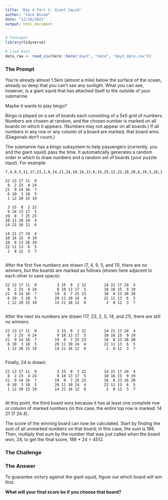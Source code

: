 ```yaml
---
title: 'Day 4 Part 1: Giant Squid'
author: "Zack Wixom"
date: "12/10/2021"
output: html_document
---
```


```r
# Packages
library(tidyverse)

# Load Data
data_raw <- read_csv(here::here("day3", "data", "day3_data.csv"))

```

### The Prompt

You're already almost 1.5km (almost a mile) below the surface of the ocean, already so deep that you can't see any sunlight. What you can see, however, is a giant squid that has attached itself to the outside of your submarine.

Maybe it wants to play bingo?

Bingo is played on a set of boards each consisting of a 5x5 grid of numbers. Numbers are chosen at random, and the chosen number is marked on all boards on which it appears. (Numbers may not appear on all boards.) If all numbers in any row or any column of a board are marked, that board wins. (Diagonals don't count.)

The submarine has a bingo subsystem to help passengers (currently, you and the giant squid) pass the time. It automatically generates a random order in which to draw numbers and a random set of boards (your puzzle input). For example:

```
7,4,9,5,11,17,23,2,0,14,21,24,10,16,13,6,15,25,12,22,18,20,8,19,3,26,1

22 13 17 11  0
 8  2 23  4 24
21  9 14 16  7
 6 10  3 18  5
 1 12 20 15 19

 3 15  0  2 22
 9 18 13 17  5
19  8  7 25 23
20 11 10 24  4
14 21 16 12  6

14 21 17 24  4
10 16 15  9 19
18  8 23 26 20
22 11 13  6  5
 2  0 12  3  7
 
 ```
 
After the first five numbers are drawn (7, 4, 9, 5, and 11), there are no winners, but the boards are marked as follows (shown here adjacent to each other to save space):

```
22 13 17 11  0         3 15  0  2 22        14 21 17 24  4
 8  2 23  4 24         9 18 13 17  5        10 16 15  9 19
21  9 14 16  7        19  8  7 25 23        18  8 23 26 20
 6 10  3 18  5        20 11 10 24  4        22 11 13  6  5
 1 12 20 15 19        14 21 16 12  6         2  0 12  3  7
 
```

After the next six numbers are drawn (17, 23, 2, 0, 14, and 21), there are still no winners:

```
22 13 17 11  0         3 15  0  2 22        14 21 17 24  4
 8  2 23  4 24         9 18 13 17  5        10 16 15  9 19
21  9 14 16  7        19  8  7 25 23        18  8 23 26 20
 6 10  3 18  5        20 11 10 24  4        22 11 13  6  5
 1 12 20 15 19        14 21 16 12  6         2  0 12  3  7
 
```
 
Finally, 24 is drawn:

```
22 13 17 11  0         3 15  0  2 22        14 21 17 24  4
 8  2 23  4 24         9 18 13 17  5        10 16 15  9 19
21  9 14 16  7        19  8  7 25 23        18  8 23 26 20
 6 10  3 18  5        20 11 10 24  4        22 11 13  6  5
 1 12 20 15 19        14 21 16 12  6         2  0 12  3  7
 
```
At this point, the third board wins because it has at least one complete row or column of marked numbers (in this case, the entire top row is marked: 14 21 17 24 4).

The score of the winning board can now be calculated. Start by finding the sum of all unmarked numbers on that board; in this case, the sum is 188. Then, multiply that sum by the number that was just called when the board won, 24, to get the final score, 188 * 24 = 4512.


### The Challenge


### The Answer

To guarantee victory against the giant squid, figure out which board will win first. 

**What will your final score be if you choose that board?**




